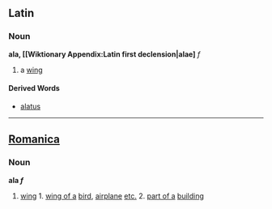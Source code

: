 ==Latin==
===Noun===
'''ala, [[Wiktionary Appendix:Latin first declension|alae]''' ''f''

#a [[wing]]
====Derived Words====
*[[alatus]]
----

==[[Romanica]]==
===Noun===
<b>ala ''f''</b>
#[[wing]] 1. [[wing of a]] [[bird]], [[airplane]] [[etc.]] 2. [[part of a]] [[building]]